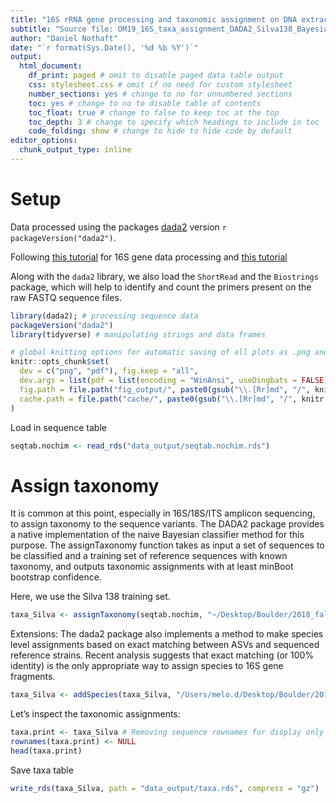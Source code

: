 ```yaml
---
title: "16S rRNA gene processing and taxonomic assignment on DNA extracted from samples obtained in Oman in 2019"
subtitle: "Source file: OM19_16S_taxa_assignment_DADA2_Silva138_Bayesian.Rmd"
author: "Daniel Nothaft"
date: "`r format(Sys.Date(), '%d %b %Y')`"
output:
  html_document: 
    df_print: paged # omit to disable paged data table output
    css: stylesheet.css # omit if no need for custom stylesheet
    number_sections: yes # change to no for unnumbered sections
    toc: yes # change to no to disable table of contents
    toc_float: true # change to false to keep toc at the top
    toc_depth: 3 # change to specify which headings to include in toc
    code_folding: show # change to hide to hide code by default
editor_options:
  chunk_output_type: inline
---
```


# Setup

Data processed using the packages [dada2](https://benjjneb.github.io/dada2/index.html) version `r packageVersion("dada2")`.

Following [this tutorial](https://benjjneb.github.io/dada2/tutorial.html) for 16S gene data processing and [this tutorial](https://benjjneb.github.io/dada2/ITS_workflow.html)

Along with the `dada2` library, we also load the `ShortRead` and the `Biostrings` package, which will help to identify and count the primers present on the raw FASTQ sequence files.  

```r
library(dada2); # processing sequence data
packageVersion("dada2")
library(tidyverse) # manipulating strings and data frames

# global knitting options for automatic saving of all plots as .png and .pdf. Also sets cache directory.
knitr::opts_chunk$set(
  dev = c("png", "pdf"), fig.keep = "all",
  dev.args = list(pdf = list(encoding = "WinAnsi", useDingbats = FALSE)),
  fig.path = file.path("fig_output/", paste0(gsub("\\.[Rr]md", "/", knitr::current_input()))),
  cache.path = file.path("cache/", paste0(gsub("\\.[Rr]md", "/", knitr::current_input())))
)
```

Load in sequence table
```r
seqtab.nochim <- read_rds("data_output/seqtab.nochim.rds")
```

# Assign taxonomy
It is common at this point, especially in 16S/18S/ITS amplicon sequencing, to assign taxonomy to the sequence variants. The DADA2 package provides a native implementation of the naive Bayesian classifier method for this purpose. The assignTaxonomy function takes as input a set of sequences to be classified and a training set of reference sequences with known taxonomy, and outputs taxonomic assignments with at least minBoot bootstrap confidence.

Here, we use the Silva 138 training set.
```r
taxa_Silva <- assignTaxonomy(seqtab.nochim, "~/Desktop/Boulder/2018_fall/molecular_methods_ebio/Molecular-Methods/dada2/silva_nr_v138_train_set.fa.gz", multithread=TRUE)
```

Extensions: The dada2 package also implements a method to make species level assignments based on exact matching between ASVs and sequenced reference strains. Recent analysis suggests that exact matching (or 100% identity) is the only appropriate way to assign species to 16S gene fragments.

```r
taxa_Silva <- addSpecies(taxa_Silva, "/Users/melo.d/Desktop/Boulder/2018_fall/molecular_methods_ebio/Molecular-Methods/dada2/silva_species_assignment_v138.fa.gz")
```

Let’s inspect the taxonomic assignments:
```r
taxa.print <- taxa_Silva # Removing sequence rownames for display only
rownames(taxa.print) <- NULL
head(taxa.print)
```

Save taxa table
```r
write_rds(taxa_Silva, path = "data_output/taxa.rds", compress = "gz")
```